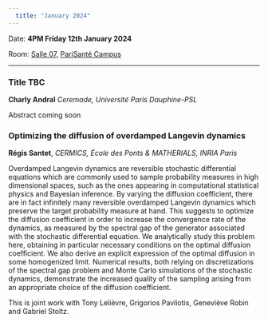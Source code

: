 ```yaml
---
  title: "January 2024"
---
```


Date: **4PM Friday 12th January 2024**

Room: [Salle 07](../psc_rooms.qmd), [PariSanté Campus](https://maps.app.goo.gl/cpFoxoZgbT6HCV6x9)

------------------------------------------------------------------------

### Title TBC

**Charly Andral** *Ceremade, Université Paris Dauphine-PSL*

Abstract coming soon

### Optimizing the diffusion of overdamped Langevin dynamics

**Régis Santet**, *CERMICS, École des Ponts & MATHERIALS, INRIA Paris*

Overdamped Langevin dynamics are reversible stochastic differential equations which are commonly used to sample probability measures in high dimensional spaces, such as the ones appearing in computational statistical physics and Bayesian inference. By varying the diffusion coefficient, there are in fact infinitely many reversible overdamped Langevin dynamics which preserve the target probability measure at hand. This suggests to optimize the diffusion coefficient in order to increase the convergence rate of the dynamics, as measured by the spectral gap of the generator associated with the stochastic differential equation. We analytically study this problem here, obtaining in particular necessary conditions on the optimal diffusion coefficient. We also derive an explicit expression of the optimal diffusion in some homogenized limit. Numerical results, both relying on discretizations of the spectral gap problem and Monte Carlo simulations of the stochastic dynamics, demonstrate the increased quality of the sampling arising from an appropriate choice of the diffusion coefficient.

This is joint work with Tony Lelièvre, Grigorios Pavliotis, Geneviève Robin and Gabriel Stoltz.
